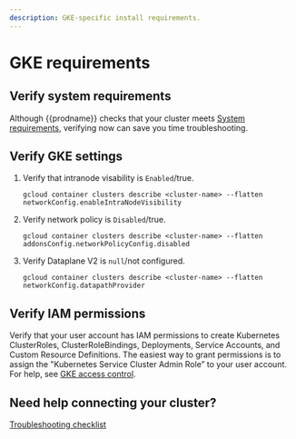 ```yaml
---
description: GKE-specific install requirements.
---
```


# GKE requirements

## Verify system requirements

Although {{prodname}} checks that your cluster meets [System requirements](/get-started/requirements/system-requirements.mdx), verifying now can save you time troubleshooting.

## Verify GKE settings

1. Verify that intranode visability is `Enabled`/true.

   ```batch
   gcloud container clusters describe <cluster-name> --flatten networkConfig.enableIntraNodeVisibility
   ```

1. Verify network policy is `Disabled`/true.

   ```batch
   gcloud container clusters describe <cluster-name> --flatten addonsConfig.networkPolicyConfig.disabled
   ```

1. Verify Dataplane V2 is `null`/not configured.

   ```batch
   gcloud container clusters describe <cluster-name> --flatten networkConfig.datapathProvider
   ```

## Verify IAM permissions

Verify that your user account has IAM permissions to create Kubernetes ClusterRoles, ClusterRoleBindings, Deployments, Service Accounts, and Custom Resource Definitions. The easiest way to grant permissions is to assign the "Kubernetes Service Cluster Admin Role” to your user account. For help, see [GKE access control](https://cloud.google.com/kubernetes-engine/docs/how-to/role-based-access-control).

## Need help connecting your cluster?

[Troubleshooting checklist](/get-started/connect/checklist.mdx)
